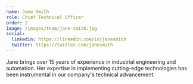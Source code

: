 ```yaml
---
name: Jane Smith
role: Chief Technical Officer
order: 2
image: /images/team/jane-smith.jpg
social:
  linkedin: https://linkedin.com/in/janesmith
  twitter: https://twitter.com/janesmith
---
```


Jane brings over 15 years of experience in industrial engineering and automation. Her expertise in implementing cutting-edge technologies has been instrumental in our company's technical advancement. 